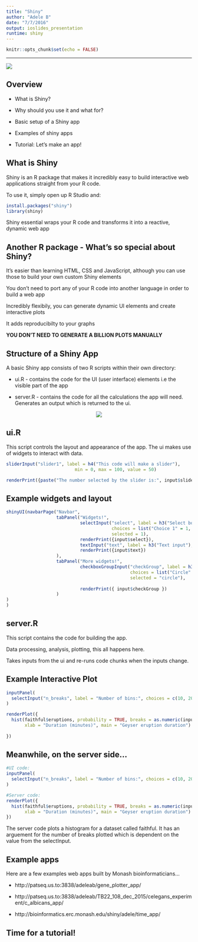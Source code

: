```yaml
---
title: "Shiny"
author: "Adele B"
date: "7/7/2016"
output: ioslides_presentation
runtime: shiny
---
```


```r
knitr::opts_chunk$set(echo = FALSE)
```

---
![](../figures/cropped_logo.png)

## Overview

* What is Shiny?

* Why should you use it and what for?

* Basic setup of a Shiny app

* Examples of shiny apps

* Tutorial: Let's make an app!

## What is Shiny

Shiny is an R package that makes it incredibly easy to build interactive web applications straight from your R code.

To use it, simply open up R Studio and:

```r
install.packages("shiny")
library(shiny)
```
Shiny essential wraps your R code and transforms it into a reactive, dynamic web app

## Another R package - What's so special about Shiny?

It's easier than learning HTML, CSS and JavaScript, although you can use those to build your own custom Shiny elements

You don't need to port any of your R code into another language in order to build a web app

Incredibly flexibily, you can generate dynamic UI elements and create interactive plots

It adds reproducibilty to your graphs

**YOU DON'T NEED TO GENERATE A BILLION PLOTS MANUALLY** 

## Structure of a Shiny App

A basic Shiny app consists of two R scripts within their own directory:

* ui.R - contains the code for the UI (user interface) elements i.e the visible part of the app 

* server.R - contains the code for all the calculations the app will need. Generates an output which is returned to the ui.

<center>![](../figures/shiny_structure.png)</center>

## ui.R

This script controls the layout and appearance of the app. The ui makes use of widgets to interact with data.

```r
sliderInput("slider1", label = h4("This code will make a slider"),
                          min = 0, max = 100, value = 50)
```
```r
renderPrint({paste("The number selected by the slider is:", input$slider1)})
```



## Example widgets and layout

```r
shinyUI(navbarPage("Navbar",
                   tabPanel("Widgets!",
                            selectInput("select", label = h3("Select box"), 
                                        choices = list("Choice 1" = 1, "Choice 2" = 2, "Choice 3" = 3), 
                                        selected = 1),
                            renderPrint({input$select}),
                            textInput("text", label = h3("Text input"), value = "Enter text..."),
                            renderPrint({input$text})
                   ),
                   tabPanel("More widgets!",
                            checkboxGroupInput("checkGroup", label = h3("Checkbox group"), 
                                               choices = list("Circle" = "circle", "Square" = "square", "Triangle" = "triangle"),
                                               selected = "circle"),
                            
                            renderPrint({ input$checkGroup })
                   )
)
)

```

## server.R

This script contains the code for building the app. 

Data processing, analysis, plotting, this all happens here.

Takes inputs from the ui and re-runs code chunks when the inputs change.


## Example Interactive Plot

```r
inputPanel(
  selectInput("n_breaks", label = "Number of bins:", choices = c(10, 20, 30, 50), selected = 20)#,
)

renderPlot({
  hist(faithful$eruptions, probability = TRUE, breaks = as.numeric(input$n_breaks),
       xlab = "Duration (minutes)", main = "Geyser eruption duration")
  
})
```

## Meanwhile, on the server side...

```r
#UI code:
inputPanel(
  selectInput("n_breaks", label = "Number of bins:", choices = c(10, 20, 30, 50), selected = 20)
)

#Server code:
renderPlot({
  hist(faithful$eruptions, probability = TRUE, breaks = as.numeric(input$n_breaks),
       xlab = "Duration (minutes)", main = "Geyser eruption duration")
})
```
The server code plots a histogram for a dataset called faithful. It has an arguement for the number of breaks plotted which is dependent on the value from the selectInput.

## Example apps
Here are a few examples web apps built by Monash bioinformaticians...

* http://patseq.us.to:3838/adeleab/gene_plotter_app/

* http://patseq.us.to:3838/adeleab/TB22_108_dec_2015/celegans_experiment/c_albicans_app/

* http://bioinformatics.erc.monash.edu/shiny/adele/time_app/

## Time for a tutorial!

